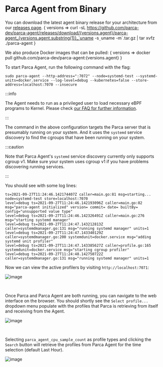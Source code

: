 # Parca Agent from Binary


You can download the latest agent binary release for your architecture from our [releases page](https://github.com/parca-dev/parca-agent/releases).
<WithVersions language="bash">
  { versions =>
    <CodeBlock className="language-bash">
      curl -sL https://github.com/parca-dev/parca-agent/releases/download/{versions.agent}/parca-agent_{versions.agent.substring(1)}_`uname -s`_`uname -m`.tar.gz | tar xvfz ./parca-agent
    </CodeBlock>
  }
</WithVersions>

We also produce Docker images that can be pulled:
<WithVersions language="bash">
  { versions =>
    <CodeBlock className="language-bash">
      docker pull github.com/parca-dev/parca-agent:{versions.agent}
    </CodeBlock>
  }
</WithVersions>

To start Parca Agent, run the following command with the flag:
```shell
sudo parca-agent --http-address=":7072" --node=systemd-test --systemd-units=docker.service --log-level=debug --kubernetes=false --store-address=localhost:7070 --insecure
```

:::info

The Agent needs to run as a privileged user to load necessary eBPF programs to Kernel. Please check [our FAQ for further information](/docs/faq#since-parca-agent-has-to-run-as-root-for-ebpf-what-are-the-security-considerations).

:::

The command in the above configuration targets the Parca server that is presumably running on your system. And it uses the `systemd` service discovery to find the cgroups that have been running on your system.

:::caution

Note that Parca Agent's `systemd` service discovery currently only supports cgroup v1. Make sure your system uses cgroup v1 if you have problems discovering running services.

:::

You should see with some log lines:
```shell
ts=2021-09-27T11:24:46.142174407Z caller=main.go:81 msg=starting... node=systemd-test store=localhost:7070
level=debug ts=2021-09-27T11:24:46.142193096Z caller=main.go:82 msg="parca-agent initialized" version= commit= date= builtBy= config="unsupported value type"
level=debug ts=2021-09-27T11:24:46.142326491Z caller=main.go:276 msg="starting systemd manager"
level=debug ts=2021-09-27T11:24:47.143212813Z caller=systemdmanager.go:131 msg="running systemd manager" units=1
level=debug ts=2021-09-27T11:24:47.143340129Z caller=systemdmanager.go:200 systemdunit=docker.service msg="adding systemd unit profiler"
level=debug ts=2021-09-27T11:24:47.143385627Z caller=profile.go:165 systemdunit=docker.service msg="starting cgroup profiler"
level=debug ts=2021-09-27T11:24:48.142750722Z caller=systemdmanager.go:131 msg="running systemd manager" units=1
```

Now we can view the active profilers by visiting `http://localhost:7071`:
<BrowserWindow>

![image](../static/img/tutorial/systemd_active_profilers.png)

</BrowserWindow>

<br/>

Once Parca and Parca Agent are both running, you can navigate to the web interface on the browser.
You should shortly see the `Select profile...` dropdown menu populate with the profiles that Parca is retrieving from itself and receiving from the Agent.

<BrowserWindow>

![image](../static/img/tutorial/cpu_sample_count.png)

</BrowserWindow>

<br/>

Selecting `parca_agent_cpu_sample_count` as profile types and clicking the `Search` button will retrieve the profiles from Parca Agent for the time selection (default Last Hour).

<BrowserWindow>

![image](../static/img/tutorial/cpu_sample_count_select.png)

</BrowserWindow>

